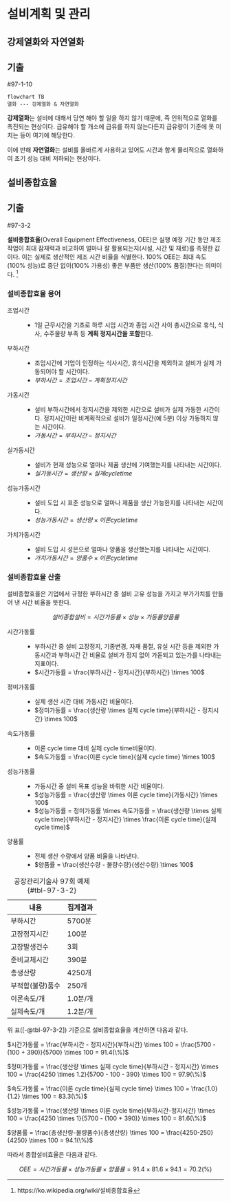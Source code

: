 # 설비계획 및 관리 {#sec-equipment-planning-management}

## 강제열화와 자연열화

:::{.callout-tip}
## 기출

#97-1-10
:::

```mermaid
flowchart TB
열화 --- 강제열화 & 자연열화
```

**강제열화**는 설비에 대해서 당연 해야 할 일을 하지 않기 때문에, 즉 인위적으로 열화를 촉진되는 현상이다. 급유해야 할 개소에 급유를 하지 않는다든지 급유량이 기준에 못 미치는 등이 여기에 해당한다.

이에 반해 **자연열화**는 설비를 올바르게 사용하고 있어도 시간과 함게 물리적으로 열화하여 초기 성능 대비 저하되는 현상이다. 

## 설비종합효율

:::{.callout-tip}
## 기출

#97-3-2
:::

**설비종합효율**(Overall Equipment Effectiveness, OEE)은 실행 예정 기간 동안 제조 작업이 최대 잠재력과 비교하여 얼마나 잘 활용되는지(시설, 시간 및 재료)를 측정한 값이다. 이는 실제로 생산적인 제조 시간 비율을 식별한다. 100% OEE는 최대 속도(100% 성능)로 중단 없이(100% 가용성) 좋은 부품만 생산(100% 품질)한다는 의미이다. [^4-1-oee]

[^4-1-oee]: https://ko.wikipedia.org/wiki/설비종합효율

### 설비종합효율 용어

조업시간
: - 1일 근무시간을 기초로 하루 시업 시간과 종업 시간 사이 총시간으로 휴식, 식사, 수주물량 부족 등 **계획 정지시간을 포함**한다.

부하시간
: - 조업시간에 기업이 인정하는 식사시간, 휴식시간을 제외하고 설비가 실제 가동되어야 할 시간이다.
- $부하시간 = 조업시간 - 계획정지시간$

가동시간
: - 설비 부하시간에서 정지시간을 제외한 시간으로 설비가 실제 가동한 시간이다. 정지시간이란 비계획적으로 설비가 일정시간(예 5분) 이상 가동하지 않는 시간이다.
- $가동시간 = 부하시간 - 정지시간$

실가동시간
: - 설비가 현재 성능으로 얼마나 제품 생산에 기여했는지를 나타내는 시간이다.
- $실가동시간 = 생산량 \times 실제 cycle time$

성능가동시간
: - 설비 도입 시 표준 성능으로 얼마나 제품을 생산 가능한지를 나타내는 시간이다.
- $성능가동시간 = 생산량 \times 이론 cycle time$

가치가동시간
: - 설비 도입 시 성은으로 얼마나 양품을 생산했는지를 나타내는 시간이다. 
- $가치가동시간 = 양품수 \times 이론 cycle time$

### 설비종합효율 산출

설비종합효율은 기업에서 규정한 부하시간 중 설비 고유 성능을 가지고 부가가치를 만들어 낸 시간 비율을 뜻한다.

$$설비종합설비 = 시간 가동률 \times 성능 \times 가동률 양품률$$

시간가동률
: - 부하시간 중 설비 고장정지, 기종변경, 자재 품절, 유실 시간 등을 제외한 가동시간과 부하시간 간 비율로 설비가 정지 없이 가돋되고 있는가를 나타내는 지표이다.
- $시간가동률 = \frac{부하시간 - 정지시간}{부하시간} \times 100$

정미가동률
: - 실제 생산 시간 대비 가동시간 비율이다.
- $정미가동률 = \frac{생산량 \times 실제 cycle time}{부하시간 - 정지시간} \times 100$

속도가동률
: - 이론 cycle time 대비 실제 cycle time비율이다.
- $속도가동률 = \frac{이론 cycle time}{실제 cycle time} \times 100$

성능가동률
: - 가동시간 중 설비 목표 성능을 바뤼한 시간 비율이다.
- $성능가동률 = \frac{생산량 \times 이론 cycle time}{가동시간} \times 100$
- $성능가동률 = 정미가동률 \times 속도가동률 = \frac{생산량 \times 실제 cycle time}{부하시간 - 정지시간} \times \frac{이론 cycle time}{실제 cycle time}$

양품률
: - 전체 생산 수량에서 양품 비율을 나타낸다.
- $양품률 = \frac{생산수량 - 불량수량}{생산수량} \times 100$
  
내용|집계결과
-|-
부하시간|5700분
고장정지시간|100분
고장발생건수|3회
준비교체시간|390분
총생산량|4250개
부적합(불량)품수|250개
이론속도/개|1.0분/개
실제속도/개|1.2분/개
: 공장관리기술사 97회 예제 {#tbl-97-3-2}
  
위 표([-@tbl-97-3-2]) 기준으로 설비종합효율을 계산하면 다음과 같다.

$시간가동률 = \frac{부하시간 - 정지시간}{부하시간} \times 100 = \frac{5700 - (100 + 390)}{5700} \times 100 = 91.4(\%)$

$정미가동률 = \frac{생산량 \times 실제 cycle time}{부하시간 - 정지시간} \times 100 = \frac{4250 \times 1.2}{5700 - 100 - 390} \times 100 = 97.9(\%)$

$속도가동률 = \frac{이론 cycle time}{실제 cycle time} \times 100 = \frac{1.0}{1.2} \times 100 = 83.3(\%)$

$성능가동률 = \frac{생산량 \times 이론 cycle time}{부하시간-정지시간} \times 100 = \frac{4250 \times 1}{5700 - (100 + 390)} \times 100 = 81.6(\%)$
  
$양품률 = \frac{총생산량-불량품수}{총생산량} \times 100 = \frac{4250-250}{4250} \times 100 = 94.1(\%)$


따라서 종합설비효율은 다음과 같다.

  
$$OEE = 시간가동률 \times 성능가동률 \times 양품률 = 91.4 \times 81.6 \times 94.1 = 70.2(\%)$$

  

